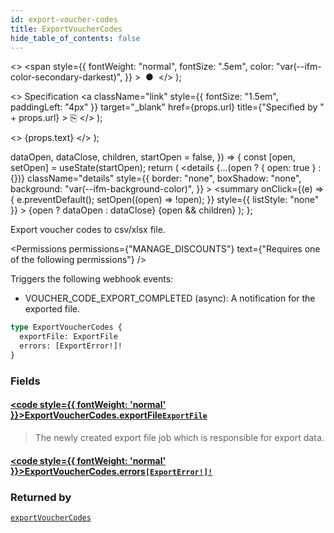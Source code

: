 ```yaml
---
id: export-voucher-codes
title: ExportVoucherCodes
hide_table_of_contents: false
---
```


  <>
    <span
      style={{
        fontWeight: "normal",
        fontSize: ".5em",
        color: "var(--ifm-color-secondary-darkest)",
      }}
    >
      &nbsp;●&nbsp;
    </span>
  </>
);

  <>
    Specification
    <a
      className="link"
      style={{ fontSize: "1.5em", paddingLeft: "4px" }}
      target="\_blank"
      href={props.url}
      title={"Specified by " + props.url}
    >
      ⎘
    </a>
  </>
);

  <>
    <span className={props.class}>{props.text}</span>
  </>
);


  dataOpen,
  dataClose,
  children,
  startOpen = false,
}) => {
  const [open, setOpen] = useState(startOpen);
  return (
    <details
      {...(open ? { open: true } : {})}
      className="details"
      style={{
        border: "none",
        boxShadow: "none",
        background: "var(--ifm-background-color)",
      }}
    >
      <summary
        onClick={(e) => {
          e.preventDefault();
          setOpen((open) => !open);
        }}
        style={{ listStyle: "none" }}
      >
        {open ? dataOpen : dataClose}
      </summary>
      {open && children}
    </details>
  );
};

Export voucher codes to csv/xlsx file.

<Badge text="Added in Saleor 3.18" class="secondary margin-bottom--sm" />

<FeaturePreview />

<Permissions
  permissions={"MANAGE_DISCOUNTS"}
  text={"Requires one of the following permissions"}
/>

Triggers the following webhook events:

- VOUCHER_CODE_EXPORT_COMPLETED (async): A notification for the exported file.

```graphql
type ExportVoucherCodes {
  exportFile: ExportFile
  errors: [ExportError!]!
}
```

### Fields

#### [<code style={{ fontWeight: 'normal' }}>ExportVoucherCodes.<b>exportFile</b></code>](#)<Bullet />[`ExportFile`](../../../api-reference/miscellaneous/objects/export-file) <Badge class="badge badge--secondary" text="object"/>

> The newly created export file job which is responsible for export data.

#### [<code style={{ fontWeight: 'normal' }}>ExportVoucherCodes.<b>errors</b></code>](#)<Bullet />[`[ExportError!]!`](../../../api-reference/miscellaneous/objects/export-error) <Badge class="badge badge--secondary" text="non-null"/> <Badge class="badge badge--secondary" text="object"/>

>

### Returned by

[`exportVoucherCodes`](../../../api-reference/discounts/mutations/export-voucher-codes) <Badge class="badge badge--secondary" text="mutation"/>


